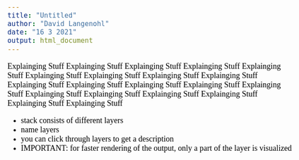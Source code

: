 ```yaml
---
title: "Untitled"
author: "David Langenohl"
date: "16 3 2021"
output: html_document
---
```


<style type="text/css">

body{ /* Normal  */
      font-size: 18px;
      font-family: "Times New Roman", Times, serif;
      color: Black;
  }
  
</style>

Explainging Stuff
Explainging Stuff
Explainging Stuff
Explainging Stuff
Explainging Stuff
Explainging Stuff
Explainging Stuff
Explainging Stuff
Explainging Stuff
Explainging Stuff
Explainging Stuff
Explainging Stuff
Explainging Stuff
Explainging Stuff
Explainging Stuff
Explainging Stuff
Explainging Stuff
Explainging Stuff
Explainging Stuff
Explainging Stuff

* stack consists of different layers
* name layers
* you can click through layers to get a description
* IMPORTANT: for faster rendering of the output, only a part of the layer is visualized
